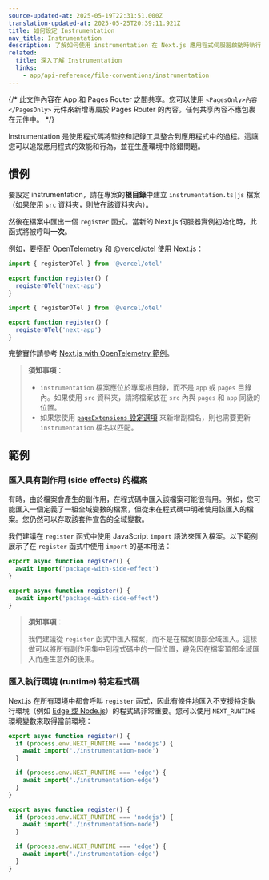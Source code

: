 ```yaml
---
source-updated-at: 2025-05-19T22:31:51.000Z
translation-updated-at: 2025-05-25T20:39:11.921Z
title: 如何設定 Instrumentation
nav_title: Instrumentation
description: 了解如何使用 instrumentation 在 Next.js 應用程式伺服器啟動時執行程式碼
related:
  title: 深入了解 Instrumentation
  links:
    - app/api-reference/file-conventions/instrumentation
---
```


{/* 此文件內容在 App 和 Pages Router 之間共享。您可以使用 `<PagesOnly>內容</PagesOnly>` 元件來新增專屬於 Pages Router 的內容。任何共享內容不應包裹在元件中。 */}

Instrumentation 是使用程式碼將監控和記錄工具整合到應用程式中的過程。這讓您可以追蹤應用程式的效能和行為，並在生產環境中除錯問題。

## 慣例

要設定 instrumentation，請在專案的**根目錄**中建立 `instrumentation.ts|js` 檔案（如果使用 [`src`](/docs/app/api-reference/file-conventions/src-folder) 資料夾，則放在該資料夾內）。

然後在檔案中匯出一個 `register` 函式。當新的 Next.js 伺服器實例初始化時，此函式將被呼叫**一次**。

例如，要搭配 [OpenTelemetry](https://opentelemetry.io/) 和 [@vercel/otel](https://vercel.com/docs/observability/otel-overview) 使用 Next.js：

```ts filename="instrumentation.ts" switcher
import { registerOTel } from '@vercel/otel'

export function register() {
  registerOTel('next-app')
}
```

```js filename="instrumentation.js" switcher
import { registerOTel } from '@vercel/otel'

export function register() {
  registerOTel('next-app')
}
```

完整實作請參考 [Next.js with OpenTelemetry 範例](https://github.com/vercel/next.js/tree/canary/examples/with-opentelemetry)。

> **須知事項**：
>
> - `instrumentation` 檔案應位於專案根目錄，而不是 `app` 或 `pages` 目錄內。如果使用 `src` 資料夾，請將檔案放在 `src` 內與 `pages` 和 `app` 同級的位置。
> - 如果您使用 [`pageExtensions` 設定選項](/docs/app/api-reference/config/next-config-js/pageExtensions) 來新增副檔名，則也需要更新 `instrumentation` 檔名以匹配。

## 範例

### 匯入具有副作用 (side effects) 的檔案

有時，由於檔案會產生的副作用，在程式碼中匯入該檔案可能很有用。例如，您可能匯入一個定義了一組全域變數的檔案，但從未在程式碼中明確使用該匯入的檔案。您仍然可以存取該套件宣告的全域變數。

我們建議在 `register` 函式中使用 JavaScript `import` 語法來匯入檔案。以下範例展示了在 `register` 函式中使用 `import` 的基本用法：

```ts filename="instrumentation.ts" switcher
export async function register() {
  await import('package-with-side-effect')
}
```

```js filename="instrumentation.js" switcher
export async function register() {
  await import('package-with-side-effect')
}
```

> **須知事項**：
>
> 我們建議從 `register` 函式中匯入檔案，而不是在檔案頂部全域匯入。這樣做可以將所有副作用集中到程式碼中的一個位置，避免因在檔案頂部全域匯入而產生意外的後果。

### 匯入執行環境 (runtime) 特定程式碼

Next.js 在所有環境中都會呼叫 `register` 函式，因此有條件地匯入不支援特定執行環境（例如 [Edge 或 Node.js](/docs/app/api-reference/edge)）的程式碼非常重要。您可以使用 `NEXT_RUNTIME` 環境變數來取得當前環境：

```ts filename="instrumentation.ts" switcher
export async function register() {
  if (process.env.NEXT_RUNTIME === 'nodejs') {
    await import('./instrumentation-node')
  }

  if (process.env.NEXT_RUNTIME === 'edge') {
    await import('./instrumentation-edge')
  }
}
```

```js filename="instrumentation.js" switcher
export async function register() {
  if (process.env.NEXT_RUNTIME === 'nodejs') {
    await import('./instrumentation-node')
  }

  if (process.env.NEXT_RUNTIME === 'edge') {
    await import('./instrumentation-edge')
  }
}
```